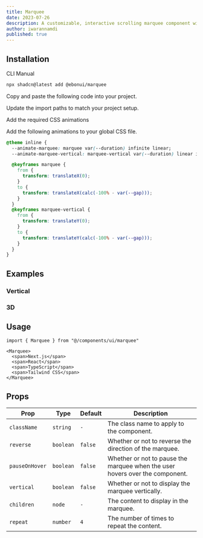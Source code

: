 ```yaml
---
title: Marquee
date: 2023-07-26
description: A customizable, interactive scrolling marquee component with various animation options, and responsive design.
author: iwarannamdi
published: true
---
```


<ComponentPreview name="marquee-demo" />

## Installation

<Tabs defaultValue="cli">

<TabsList>
  <TabsTrigger value="cli">CLI</TabsTrigger>
  <TabsTrigger value="manual">Manual</TabsTrigger>
</TabsList>
<TabsContent value="cli">

```bash
npx shadcn@latest add @ebonui/marquee
```

</TabsContent>

<TabsContent value="manual">

<Steps>

<Step>Copy and paste the following code into your project.</Step>

<ComponentSource name="marquee" title="components/ui/marquee.tsx" />

<Step>Update the import paths to match your project setup.</Step>

<Step>Add the required CSS animations</Step>

Add the following animations to your global CSS file.

```css title="app/globals.css" showLineNumbers {2-3, 4-20}
@theme inline {
  --animate-marquee: marquee var(--duration) infinite linear;
  --animate-marquee-vertical: marquee-vertical var(--duration) linear infinite;

  @keyframes marquee {
    from {
      transform: translateX(0);
    }
    to {
      transform: translateX(calc(-100% - var(--gap)));
    }
  }
  @keyframes marquee-vertical {
    from {
      transform: translateY(0);
    }
    to {
      transform: translateY(calc(-100% - var(--gap)));
    }
  }
}
```

</Steps>

</TabsContent>

</Tabs>

## Examples

### Vertical

<ComponentPreview name="marquee-demo-vertical" />

### 3D

<ComponentPreview name="marquee-3d" />

## Usage

```tsx showLineNumbers
import { Marquee } from "@/components/ui/marquee"
```

```tsx showLineNumbers
<Marquee>
  <span>Next.js</span>
  <span>React</span>
  <span>TypeScript</span>
  <span>Tailwind CSS</span>
</Marquee>
```

## Props

| Prop           | Type      | Default | Description                                                                  |
| -------------- | --------- | ------- | ---------------------------------------------------------------------------- |
| `className`    | `string`  | `-`     | The class name to apply to the component.                                    |
| `reverse`      | `boolean` | `false` | Whether or not to reverse the direction of the marquee.                      |
| `pauseOnHover` | `boolean` | `false` | Whether or not to pause the marquee when the user hovers over the component. |
| `vertical`     | `boolean` | `false` | Whether or not to display the marquee vertically.                            |
| `children`     | `node`    | `-`     | The content to display in the marquee.                                       |
| `repeat`       | `number`  | `4`     | The number of times to repeat the content.                                   |
